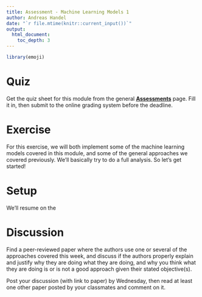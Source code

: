 ```yaml
---
title: Assessment - Machine Learning Models 1
author: Andreas Handel
date: "`r file.mtime(knitr::current_input())`"
output: 
  html_document:
    toc_depth: 3
---
```



```r
library(emoji)
```



# Quiz

Get the quiz sheet for this module from the general [__Assessments__](./Course_Assessments.html) page. Fill it in, then submit to the online grading system before the deadline. 



# Exercise

For this exercise, we will both implement some of the machine learning models covered in this module, and some of the general approaches we covered previously. We'll basically try to do a full analysis. So let's get started!



# Setup

We'll resume on the 




# 





# Discussion

Find a peer-reviewed paper where the authors use one or several of the approaches covered this week, and discuss if the authors properly explain and justify why they are doing what they are doing, and why you think what they are doing is or is not a good approach given their stated objective(s).

Post your discussion (with link to paper) by Wednesday, then read at least one other paper posted by your classmates and comment on it.


